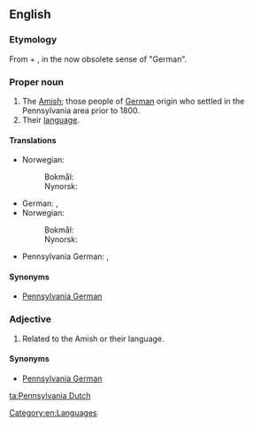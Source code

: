 ==English==
{{wikipedia}}

===Etymology===
From {{term|Pennsylvania}} + {{term|Dutch}}, in the now obsolete sense of "German".

===Proper noun===
{{en-proper noun|head=[[Pennsylvania]] [[Dutch]]}}

# The [[Amish]]; those people of [[German]] origin who settled in the Pennsylvania area prior to 1800.
# Their [[language]].

====Translations====
{{trans-top|Amish; people in Pennsylvania of German origin}}
* Norwegian:
*: Bokmål: {{t-|nb|pennsylvaniatyskere}}
*: Nynorsk: {{t-|nn|pennsylvaniatyskarar}}
{{trans-mid}}
{{trans-bottom}}

{{trans-top|Language}}
* German: {{t+|de|Pennsylvaniadeutsch|n}}, {{t-|de|Pennsilfaanisch|n}}
* Norwegian:
*: Bokmål: {{t-|nb|pennsylvaniatysk|m}}
*: Nynorsk: {{t-|nn|pennsylvaniatysk|m}}
{{trans-mid}}
* Pennsylvania German: {{tø|pdc|Deitsch|n}}, {{tø|pdc|Pennsilfaanisch Deitsch|n}}
{{trans-bottom}}

====Synonyms====
* [[Pennsylvania German]]

===Adjective===
{{en-adj|-|head=[[Pennsylvania]] [[Dutch]]}}

# Related to the Amish or their language.

====Synonyms====
* [[Pennsylvania German]]

[[Category:en:Languages]]

[[ta:Pennsylvania Dutch]]